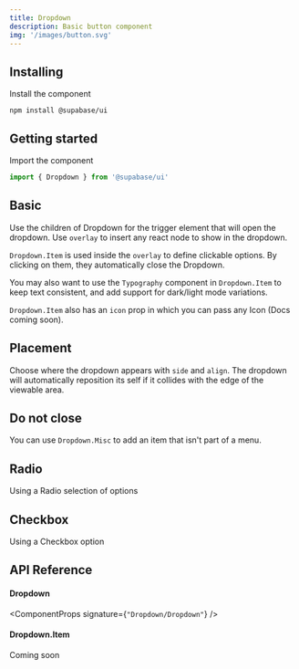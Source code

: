 ```yaml
---
title: Dropdown
description: Basic button component
img: '/images/button.svg'
---
```


## Installing

Install the component

```cli
npm install @supabase/ui
```

## Getting started

Import the component

```js
import { Dropdown } from '@supabase/ui'
```

## Basic

Use the children of Dropdown for the trigger element that will open the dropdown. Use `overlay` to insert any react node to show in the dropdown.

`Dropdown.Item` is used inside the `overlay` to define clickable options. By clicking on them, they automatically close the Dropdown.

You may also want to use the `Typography` component in `Dropdown.Item` to keep text consistent, and add support for dark/light mode variations.

`Dropdown.Item` also has an `icon` prop in which you can pass any Icon (Docs coming soon).

<CodeSample sample="DropdownBasic" v="0" />

## Placement

Choose where the dropdown appears with `side` and `align`.
The dropdown will automatically reposition its self if it collides with the edge of the viewable area.

<CodeSample sample="DropdownPlacement" v="0" />

## Do not close

You can use `Dropdown.Misc` to add an item that isn't part of a menu.

<CodeSample sample="DropdownDoNotClose" v="0" />

## Radio

Using a Radio selection of options

<CodeSample sample="DropdownRadio" v="0" />

## Checkbox

Using a Checkbox option

<CodeSample sample="DropdownCheckbox" v="0" />

## API Reference

#### Dropdown

<ComponentProps signature={`"Dropdown/Dropdown"`} />

#### Dropdown.Item

Coming soon
